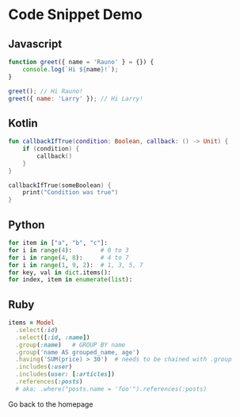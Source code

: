 
<SEO title="Code Snippets" />

# Code Snippet Demo

## Javascript

```js theme=github showLineNumbers
function greet({ name = 'Rauno' } = {}) {
	console.log(`Hi ${name}!`);
}

greet(); // Hi Rauno!
greet({ name: 'Larry' }); // Hi Larry!
```

## Kotlin

```kotlin showLineNumbers
fun callbackIfTrue(condition: Boolean, callback: () -> Unit) {
    if (condition) {
        callback()
    }
}

callbackIfTrue(someBoolean) {
    print("Condition was true")
}
```

## Python

```python showLineNumbers theme=monokai
for item in ["a", "b", "c"]:
for i in range(4):        # 0 to 3
for i in range(4, 8):     # 4 to 7
for i in range(1, 9, 2):  # 1, 3, 5, 7
for key, val in dict.items():
for index, item in enumerate(list):
```

## Ruby

```ruby
items = Model
  .select(:id)
  .select([:id, :name])
  .group(:name)   # GROUP BY name
  .group('name AS grouped_name, age')
  .having('SUM(price) > 30')  # needs to be chained with .group
  .includes(:user)
  .includes(user: [:articles])
  .references(:posts)
  # aka: .where("posts.name = 'foo'").references(:posts)
```

<div
	style={{
		position: 'fixed',
		background: 'white',
		padding: '1rem',
		bottom: 0,
		left: 0,
		width: '100vw'
	}}>
	<Link to="/">Go back to the homepage</Link>
</div>
